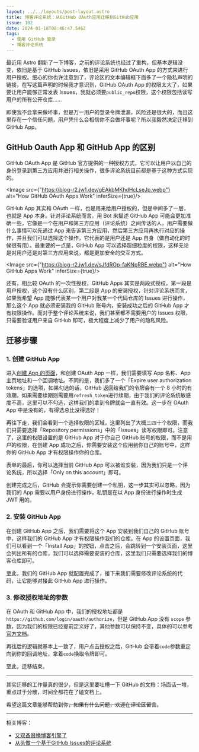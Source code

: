 ```yaml
---
layout: ../../layouts/post-layout.astro
title: 博客评论系统：从GitHub OAuth应用迁移到GitHub应用
issue: 102
date: 2024-01-18T08:46:47.546Z
tags:
  - 使用 GitHub 登录
  - 博客评论系统
---
```



最近用 Astro 翻新了一下博客，之前的评论系统也经过了重构，但基本逻辑没变，依旧是基于 GitHub Issues，依旧是采用 GitHub OAuth App 的方式来进行用户授权。细心的你也许注意到了，评论区的文本编辑框下面多了一个隐私声明的链接，在写这篇声明的时候我才意识到，GitHub OAuth App 的权限太大了，如果要让用户能够正常发表 Issues，我就必须要`public_repo`权限，这个权限包括读写用户的所有公开仓库……

即使我不会拿来做坏事，但是万一用户的登录令牌泄漏，风险还是很大的，而且这里存在一个信任问题，用户凭什么会相信你不会做坏事呢？所以我毅然决定迁移到 GitHub App。

## GitHub Oauth App 和 GitHub App 的区别

GitHub OAuth App 是 GitHub 官方提供的一种授权方式，它可以让用户以自己的身份登录到第三方应用并进行相关操作，很多评论系统目前都是基于这种方式实现的。

<Image src={"https://blog-r2.jw1.dev/gEAkbMKhdHcLseJp.webp"} alt="How GitHub OAuth Apps Work" inferSize={true}/>

GitHub App 其实和 OAuth 一样，也是用来给用户授权的，但是中间多了一层，也就是 App 本身。针对评论系统而言，用 Bot 来描述 GitHub App 可能会更加准确一些，它像是一个在用户和第三方应用（评论系统）之间传话的人，用户需要做什么事情可以先通过 App 来告诉第三方应用，然后第三方应用再执行对应的操作，并且我们可以选择这个操作，它代表的是用户还是 App 自身（做自动化的时候很有用）。最重要的一点是，GitHub App 可以选择超细粒度的权限，这样无论是对用户还是对第三方应用来说，都是更加安全的交互方式。

<Image src={"https://blog-r2.jw1.dev/sJfdROp-faKNpRBE.webp"} alt="How GitHub Apps Work" inferSize={true}/>

还有，相比较 OAuth 的一次性授权，GitHub Apps 其实是两段式授权，第一段是用户授权，这个没有什么区别，第二段是 App 的安装授权，针对评论系统而言，如果我希望 App 能够代表某一个用户对我某一个代码仓库的 Issues 进行操作，那么这个 App 就必须安装我的 GitHub 账号内，安装成功之后的 GitHub App 才有权限操作。而对于整个评论系统来说，我们甚至都不需要用户的 Issues 权限，只需要验证用户来自 GitHub 即可，极大程度上减少了用户的隐私风险。

## 迁移步骤

### 1. 创建 GitHub App

进入[创建 App 的页面](https://github.com/settings/apps/new)，和创建 OAuth App 一样，我们需要填写 App 名称、App 主页地址和一个回调地址。不同的是，我们多了一个「Expire user authorization tokens」的选项，如果勾选的话，GitHub 返回给我们的令牌会有一个 8 小时的有效期，如果需要续期则需要用`refresh_token`进行续期，由于我们的评论系统敏感度不高，这里可以不勾选，这样我们的拿到令牌就会一直有效。这一步在 OAuth App 中是没有的，有得选总比没得选好！

再往下走，我们会看到一个选择权限的区域，这里列出了大概三四十个权限，而我们只需要选择「Repository permissions」中的「Issues」读写权限即可。注意了，这里的权限设置的是 GitHub App 对于你自己 GitHub 账号的权限，而不是用户的权限，在创建 App 成功之后，你需要安装这个应用到你自己的账号中，这样你的 GitHub App 才有权限操作你的仓库。

表单的最后，你可以选择当前 GitHub App 可以被谁安装，因为我们只是一个评论系统，所以选择「Only on this account」即可。

创建完成之后，GitHub 会提示你需要创建一个私钥，这一步其实可以忽略，因为我们的 App 需要以用户身份进行操作，私钥是在以 App 身份进行操作时生成 JWT 用的。

### 2. 安装 GitHub App

在创建 GitHub App 之后，我们需要将这个 App 安装到我们自己的 GitHub 账号中，这样我们的 GitHub App 才有权限操作我们的仓库。在 App 的设置页面，我们可以看到一个「Install App」的按钮，点击之后，会跳转到一个安装页面，这里会列出所有的仓库，我们可以选择需要安装的仓库，这里我们只需要选择我们的博客仓库即可。

至此，我们的 GitHub App 就配置完成了，接下来我们需要修改评论系统的代码，让它能够对接此 GitHub App 进行操作。

### 3. 修改授权地址的参数

在 OAuth 和 GitHub App 中，我们的授权地址都是`https://github.com/login/oauth/authorize`，但是 GitHub App 没有 `scope` 参数，因为我们的权限已经提前定义好了，其他参数可以保持不变，具体的可以参考[官方文档](https://docs.github.com/en/apps/creating-github-apps/authenticating-with-a-github-app/generating-a-user-access-token-for-a-github-app#using-the-web-application-flow-to-generate-a-user-access-token)。

再往后的逻辑就基本上一致了，用户点击授权之后，GitHub 会带着`code`参数重定向到你的回调地址，拿着`code`换取令牌即可。

至此，迁移结束。

---

其实迁移的工作量真的很少，但是这里要吐槽一下 GitHub 的文档：场面话一堆，重点过于分散，时间全都花在了磕文档上。

希望这篇文章能够帮助到你~~，如果有什么问题，欢迎在评论区留言~~。

---

相关博客：

- [又双叒叕换博客引擎了](/2024/01/11/i-changed-my-blog-engine-again)
- [从头做一个基于GitHub Issues的评论系统](/2022/10/23/a01)
